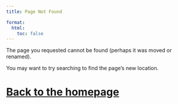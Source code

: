 ```yaml
---
title: Page Not Found

format:
  html:
    toc: false
---
```


The page you requested cannot be found (perhaps it was moved or renamed).

You may want to try searching to find the page's new location.

# [Back to the homepage](index.qmd)
